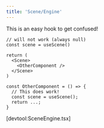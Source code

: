 ```yaml
---
title: 'Scene/Engine'
---
```


This is an easy hook to get confused!

```tsx
// will not work (always null)
const scene = useScene()

return (
  <Scene>
    <OtherComponent />
  </Scene>
)
```

```tsx
const OtherComponent = () => {
  // This does work!
  const scene = useScene();
  return ...;
}
```

[devtool:SceneEngine.tsx]

